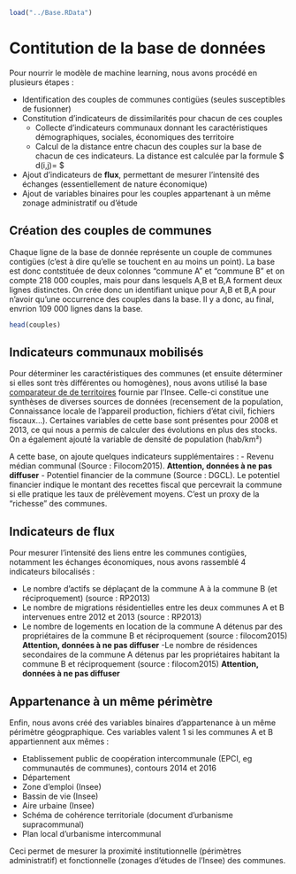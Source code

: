 ```r
load("../Base.RData")
```


# Contitution de la base de données 

Pour nourrir le modèle de machine learning, nous avons procédé en plusieurs étapes :

- Identification des couples de communes contigües (seules susceptibles de fusionner)
- Constitution d'indicateurs de dissimilarités pour chacun de ces couples
    + Collecte d'indicateurs communaux donnant les caractéristiques démographiques, sociales, économiques des territoire
    + Calcul de la distance entre chacun des couples sur la base de chacun de ces indicateurs. La distance est calculée par la formule $ d(i,j)=\dfrac{|x_i-x_j|}{|x_i|+|x_j|} $
- Ajout d'indicateurs de **flux**, permettant de mesurer l'intensité des échanges (essentiellement de nature économique)
- Ajout de variables binaires pour les couples appartenant à un même zonage administratif ou d'étude

## Création des couples de communes

Chaque ligne de la base de donnée représente un couple de communes contigües (c'est à dire qu'elle se touchent en au moins un point). La base est donc contstituée de deux colonnes "commune A" et "commune B" et on compte 218 000 couples, mais pour dans lesquels A,B et B,A forment deux lignes distinctes. On crée donc un identifiant unique pour A,B et B,A pour n'avoir qu'une occurrence des couples dans la base. Il y a donc, au final, envrion 109 000 lignes dans la base.

```r
head(couples)
```


## Indicateurs communaux mobilisés

Pour déterminer les caractéristiques des communes (et ensuite déterminer si elles sont très différentes ou homogènes), nous avons utilisé la base [comparateur de de territoires](https://www.insee.fr/fr/statistiques/2521169) fournie par l'Insee. Celle-ci constitue une synthèses de diverses sources de données (recensement de la population, Connaissance locale de l'appareil production, fichiers d'état civil, fichiers fiscaux...). Certaines variables de cette base sont présentes pour 2008 et 2013, ce qui nous a permis de calculer des évolutions en plus des stocks. On a également ajouté la variable de densité de population (hab/km²)

A cette base, on ajoute quelques indicateurs supplémentaires :
- Revenu médian communal (Source : Filocom2015). **Attention, données à ne pas diffuser**
- Potentiel financier de la commune (Source : DGCL). Le potentiel financier indique le montant des recettes fiscal que percevrait la commune si elle pratique les taux de prélèvement moyens. C'est un proxy de la "richesse" des communes.


## Indicateurs de flux

Pour mesurer l'intensité des liens entre les communes contigües, notamment les échanges économiques, nous avons rassemblé 4 indicateurs bilocalisés :

- Le nombre d'actifs se déplaçant de la commune A à la commune B (et réciproquement) (source : RP2013)
- Le nombre de migrations résidentielles entre les deux communes A et B intervenues entre 2012 et 2013 (source : RP2013)
- Le nombre de logements en location de la commune A détenus par des propriétaires de la commune B et réciproquement (source : filocom2015) **Attention, données à ne pas diffuser**
-Le nombre de résidences secondaires de la commune A détenus par les propriétaires habitant la commune B et réciproquement (source : filocom2015) **Attention, données à ne pas diffuser**


## Appartenance à un même périmètre

Enfin, nous avons créé des variables binaires d'appartenance à un même périmètre géogpraphique. Ces variables valent 1 si les communes A et B appartiennent aux mêmes :

- Etablissement public de coopération  intercommunale (EPCI, eg communautés de communes), contours 2014 et 2016
- Département
- Zone d'emploi (Insee)
- Bassin de vie (Insee)
- Aire urbaine (Insee)
- Schéma de cohérence territoriale (document d'urbanisme supracommunal)
- Plan local d'urbanisme intercommunal

Ceci permet de mesurer la proximité institutionnelle (périmètres administratif) et fonctionnelle (zonages d'études de l'Insee) des communes.